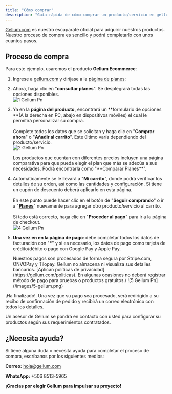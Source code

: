```yaml
---
title: "Cómo comprar"
description: "Guía rápida de cómo comprar un producto/servicio en gellum.com"
---
```


[Gellum.com](https://gellum.com/) es nuestro escaparate oficial para adquirir nuestros productos. Nuestro proceso de compra es sencillo y podrá completarlo con unos cuantos pasos.

## Proceso de compra

Para este ejemplo, usaremos el producto **Gellum Ecommerce**:

1. Ingrese a [gellum.com](http://gellum.com) y diríjase a la [página de planes](https://gellum.com/planes):
2. Ahora, haga clic en "**consultar planes**". Se desplegrará todas las opciones disponibles.\
   ![1 Gellum Pn](/images/1-gellum.png)
3. Ya en la **página del producto,** encontrará un \*\*formulario de opciones \*\*(A la derecha en PC, abajo en dispositivos móviles) el cual le permitirá personalizar su compra. \
   \
   Complete todos los datos que se solicitan y haga clic en "**Comprar ahora**" o "**Añadir al carrito**". Este último varía dependiendo del producto/servicio.\
   ![2 Gellum Pn](/images/2-gellum.png)

   <Tip>
     Los productos que cuentan con diferentes precios incluyen una página comparativa para que pueda elegir el plan que más se adecúa a sus necesidades. Podrá encontrarla como "**Comparar Planes**".
   </Tip>
4. Automáticamente se le llevará a "**Mi carrito**", donde podrá verificar los detalles de su orden, así como las cantidades y configuración. Si tiene un cupón de descuento deberá aplicarlo en esta página.\
   \
   En este punto puede hacer clic en el botón de "**Seguir comprando**" o ir a "[**Planes**](https://gellum.com/planes)" nuevamente para agregar otro producto/servicio al carrito. \
   \
   Si todo está correcto, haga clic en "**Proceder al pago**" para ir a la página de checkout.\
   ![4 Gellum Pn](/images/4-gellum.png)
5. **Una vez en en la página de pago**: debe completar todos los datos de facturación con "**\***" y si es necesario, los datos de pago como tarjeta de crédito/débito o pago con Google Pay y Apple Pay.

   <Check>
     Nuestros pagos son procesados de forma segura por Stripe.com, ONVOPay y Tilopay. Gellum no almacena ni visualiza sus detalles bancarios. [Aplican políticas de privacidad](https://gellum.com/politicas).
   </Check>
   En algunas ocasiones no deberá registrar método de pago para pruebas o productos gratuitos.\
   ![5 Gellum Pn](/images/5-gellum.png)

¡Ha finalizado\!. Una vez que su pago sea procesado, será redirigido a su recibo de confirmación de pedido y recibirá un correo electrónico con todos los detalles.

Un asesor de Gellum se pondrá en contacto con usted para configurar su productos según sus requerimientos contratados.

## ¿Necesita ayuda?

Si tiene alguna duda o necesita ayuda para completar el proceso de compra, escríbanos por los siguientes medios:

**Correo:** [hola@gellum.com](mailto:hola@gellum.com)

**WhatsApp:** \+506 8513-5965

**¡Gracias por elegir Gellum para impulsar su proyecto\!**